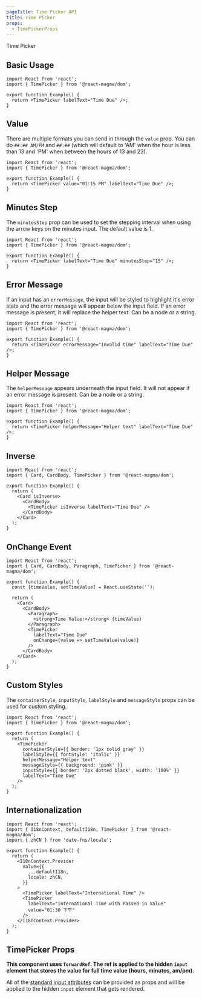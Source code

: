```yaml
---
pageTitle: Time Picker API
title: Time Picker
props:
  - TimePickerProps
---
```


<DocsHeading to="/design/inputs/" type="api">
  Time Picker
</DocsHeading>

## Basic Usage

```tsx
import React from 'react';
import { TimePicker } from '@react-magma/dom';

export function Example() {
  return <TimePicker labelText="Time Due" />;
}
```

## Value

There are multiple formats you can send in through the `value` prop. You can do `##:## AM/PM` and `##:##` (which will default to 'AM' when the hour is less than 13 and 'PM' when between the hours of 13 and 23).

```tsx
import React from 'react';
import { TimePicker } from '@react-magma/dom';

export function Example() {
  return <TimePicker value="01:15 PM" labelText="Time Due" />;
}
```

## Minutes Step

The `minutesStep` prop can be used to set the stepping interval when using the arrow keys on the minutes input. The default value is 1.

```tsx
import React from 'react';
import { TimePicker } from '@react-magma/dom';

export function Example() {
  return <TimePicker labelText="Time Due" minutesStep="15" />;
}
```

## Error Message

If an input has an `errorMessage`, the input will be styled to highlight it's error state and the error message will appear below the input field.
If an error message is present, it will replace the helper text. Can be a node or a string.

```tsx
import React from 'react';
import { TimePicker } from '@react-magma/dom';

export function Example() {
  return <TimePicker errorMessage="Invalid time" labelText="Time Due" />;
}
```

## Helper Message

The `helperMessage` appears underneath the input field. It will not appear if an error message is present. Can be a node or a string.

```tsx
import React from 'react';
import { TimePicker } from '@react-magma/dom';

export function Example() {
  return <TimePicker helperMessage="Helper text" labelText="Time Due" />;
}
```

## Inverse

```tsx
import React from 'react';
import { Card, CardBody, TimePicker } from '@react-magma/dom';

export function Example() {
  return (
    <Card isInverse>
      <CardBody>
        <TimePicker isInverse labelText="Time Due" />
      </CardBody>
    </Card>
  );
}
```

## OnChange Event

```tsx
import React from 'react';
import { Card, CardBody, Paragraph, TimePicker } from '@react-magma/dom';

export function Example() {
  const [timeValue, setTimeValue] = React.useState('');

  return (
    <Card>
      <CardBody>
        <Paragraph>
          <strong>Time Value:</strong> {timeValue}
        </Paragraph>
        <TimePicker
          labelText="Time Due"
          onChange={value => setTimeValue(value)}
        />
      </CardBody>
    </Card>
  );
}
```

## Custom Styles

The `containerStyle`, `inputStyle`, `labelStyle` and `messageStyle` props can be used for custom styling.

```tsx
import React from 'react';
import { TimePicker } from '@react-magma/dom';

export function Example() {
  return (
    <TimePicker
      containerStyle={{ border: '1px solid gray' }}
      labelStyle={{ fontStyle: 'italic' }}
      helperMessage="Helper text"
      messageStyle={{ background: 'pink' }}
      inputStyle={{ border: '2px dotted black', width: '100%' }}
      labelText="Time Due"
    />
  );
}
```

## Internationalization

```tsx
import React from 'react';
import { I18nContext, defaultI18n, TimePicker } from '@react-magma/dom';
import { zhCN } from 'date-fns/locale';

export function Example() {
  return (
    <I18nContext.Provider
      value={{
        ...defaultI18n,
        locale: zhCN,
      }}
    >
      <TimePicker labelText="International Time" />
      <TimePicker
        labelText="International Time with Passed in Value"
        value="01:30 下午"
      />
    </I18nContext.Provider>
  );
}
```

## TimePicker Props

**This component uses `forwardRef`. The ref is applied to the hidden `input` element that stores the value for full time value (hours, minutes, am/pm).**

All of the [standard input attributes](https://developer.mozilla.org/en-US/docs/Web/HTML/Element/input) can be provided as props and will be applied to the hidden `input` element that gets rendered.

<TimePickerProps />
